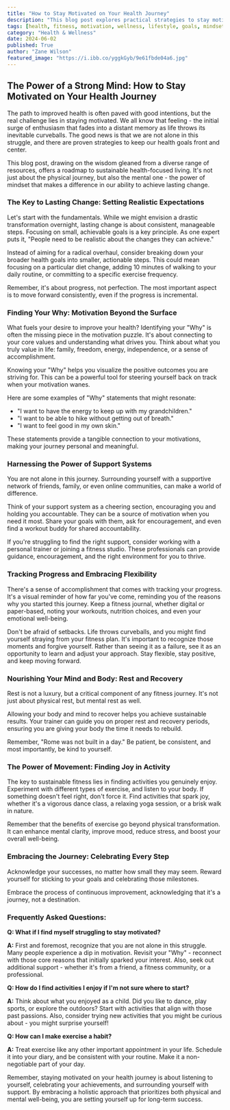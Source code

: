 ```yaml
---
title: "How to Stay Motivated on Your Health Journey"
description: "This blog post explores practical strategies to stay motivated on your health journey.  It emphasizes setting realistic goals, identifying your 'why,' building a support network, and embracing flexibility and recovery.  Learn how to make lasting changes and find joy in the process."
tags: [health, fitness, motivation, wellness, lifestyle, goals, mindset, support, journey, strategies]
category: "Health & Wellness"
date: 2024-06-02
published: True
author: "Zane Wilson"
featured_image: "https://i.ibb.co/yggkGyb/9e61fbde04a6.jpg"
---
```


##  The Power of a Strong Mind:  How to Stay Motivated on Your Health Journey 

The path to improved health is often paved with good intentions, but the real challenge lies in staying motivated.  We all know that feeling - the initial surge of enthusiasm that fades into a distant memory as life throws its inevitable curveballs.  The good news is that we are not alone in this struggle, and there are proven strategies to keep our health goals front and center.  

This blog post, drawing on the wisdom gleaned from a diverse range of resources, offers a roadmap to sustainable health-focused living. It's not just about the physical journey, but also the mental one - the power of mindset that makes a difference in our ability to achieve lasting change. 

###  The Key to Lasting Change: Setting Realistic Expectations

Let's start with the fundamentals.  While we might envision a drastic transformation overnight, lasting change is about consistent, manageable steps.  Focusing on small, achievable goals is a key principle.  As one expert puts it, "People need to be realistic about the changes they can achieve."  

Instead of aiming for a radical overhaul, consider breaking down your broader health goals into smaller, actionable steps.  This could mean focusing on a particular diet change, adding 10 minutes of walking to your daily routine, or committing to a specific exercise frequency.  

Remember, it's about progress, not perfection.  The most important aspect is to move forward consistently, even if the progress is incremental.  

###  Finding Your Why:  Motivation Beyond the Surface

What fuels your desire to improve your health?  Identifying your "Why" is often the missing piece in the motivation puzzle.  It's about connecting to your core values and understanding what drives you.  Think about what you truly value in life:  family, freedom, energy, independence, or a sense of accomplishment.  

Knowing your "Why" helps you visualize the positive outcomes you are striving for.  This can be a powerful tool for steering yourself back on track when your motivation wanes.  

Here are some examples of "Why" statements that might resonate:

* "I want to have the energy to keep up with my grandchildren." 
* "I want to be able to hike without getting out of breath."
* "I want to feel good in my own skin."

These statements provide a tangible connection to your motivations, making your journey personal and meaningful. 

###  Harnessing the Power of Support Systems

You are not alone in this journey.  Surrounding yourself with a supportive network of friends, family, or even online communities, can make a world of difference.  

Think of your support system as a cheering section, encouraging you and holding you accountable.  They can be a source of motivation when you need it most.  Share your goals with them, ask for encouragement, and even find a workout buddy for shared accountability.  

If you're struggling to find the right support, consider working with a personal trainer or joining a fitness studio.  These professionals can provide guidance, encouragement, and the right environment for you to thrive.  

###  Tracking Progress and Embracing Flexibility

There's a sense of accomplishment that comes with tracking your progress.  It's a visual reminder of how far you've come, reminding you of the reasons why you started this journey.  Keep a fitness journal, whether digital or paper-based, noting your workouts, nutrition choices, and even your emotional well-being.  

Don't be afraid of setbacks.  Life throws curveballs, and you might find yourself straying from your fitness plan.  It's important to recognize those moments and forgive yourself.  Rather than seeing it as a failure, see it as an opportunity to learn and adjust your approach.  Stay flexible, stay positive, and keep moving forward.  

###  Nourishing Your Mind and Body:  Rest and Recovery

Rest is not a luxury, but a critical component of any fitness journey.  It's not just about physical rest, but mental rest as well.  

Allowing your body and mind to recover helps you achieve sustainable results.  Your trainer can guide you on proper rest and recovery periods, ensuring you are giving your body the time it needs to rebuild.  

Remember, "Rome was not built in a day."  Be patient, be consistent, and most importantly, be kind to yourself. 

### The Power of Movement:  Finding Joy in Activity

The key to sustainable fitness lies in finding activities you genuinely enjoy.  Experiment with different types of exercise, and listen to your body.  If something doesn't feel right, don't force it.  Find activities that spark joy, whether it's a vigorous dance class, a relaxing yoga session, or a brisk walk in nature.  

Remember that the benefits of exercise go beyond physical transformation.  It can enhance mental clarity, improve mood, reduce stress, and boost your overall well-being.  

### Embracing the Journey:  Celebrating Every Step

Acknowledge your successes, no matter how small they may seem.  Reward yourself for sticking to your goals and celebrating those milestones.  

Embrace the process of continuous improvement, acknowledging that it's a journey, not a destination.  

###  Frequently Asked Questions: 

**Q: What if I find myself struggling to stay motivated?**

**A:** First and foremost, recognize that you are not alone in this struggle.  Many people experience a dip in motivation.  Revisit your "Why" - reconnect with those core reasons that initially sparked your interest.  Also, seek out additional support - whether it's from a friend, a fitness community, or a professional.  

**Q: How do I find activities I enjoy if I'm not sure where to start?**

**A:**  Think about what you enjoyed as a child. Did you like to dance, play sports, or explore the outdoors?  Start with activities that align with those past passions.  Also, consider trying new activities that you might be curious about - you might surprise yourself!

**Q:  How can I make exercise a habit?**

**A:**  Treat exercise like any other important appointment in your life.  Schedule it into your diary, and be consistent with your routine.  Make it a non-negotiable part of your day.  

Remember, staying motivated on your health journey is about listening to yourself, celebrating your achievements, and surrounding yourself with support.  By embracing a holistic approach that prioritizes both physical and mental well-being, you are setting yourself up for long-term success. 
